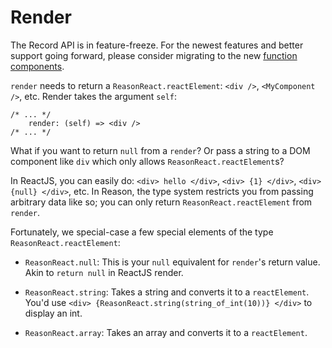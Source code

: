 
# Render

<aside class="warning">
The Record API is in feature-freeze. For the newest features and better support going forward, please consider migrating to the new <a href="/docs/reason-react/latest/components">function components</a>.
</aside>

`render` needs to return a `ReasonReact.reactElement`: `<div />`, `<MyComponent />`, etc. Render takes the argument `self`:

```reason
/* ... */
    render: (self) => <div />
/* ... */
```

What if you want to return `null` from a `render`? Or pass a string to a DOM component like `div` which only allows `ReasonReact.reactElement`s?

In ReactJS, you can easily do: `<div> hello </div>`, `<div> {1} </div>`, `<div> {null} </div>`, etc. In Reason, the type system restricts you from passing arbitrary data like so; you can only return `ReasonReact.reactElement` from `render`.

Fortunately, we special-case a few special elements of the type `ReasonReact.reactElement`:

- `ReasonReact.null`: This is your `null` equivalent for `render`'s return value. Akin to `return null` in ReactJS render.

- `ReasonReact.string`: Takes a string and converts it to a `reactElement`. You'd use `<div> {ReasonReact.string(string_of_int(10))} </div>` to display an int.

- `ReasonReact.array`: Takes an array and converts it to a `reactElement`.
